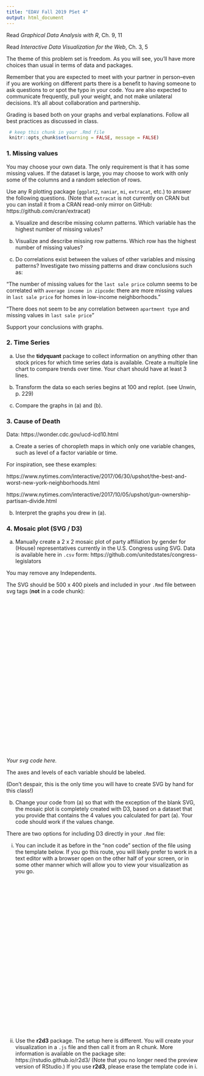 ```yaml
---
title: "EDAV Fall 2019 PSet 4"
output: html_document
---
```


Read *Graphical Data Analysis with R*, Ch. 9, 11

Read *Interactive Data Visualization for the Web*, Ch. 3, 5

The theme of this problem set is freedom. As you will see, you'll have more choices than usual in terms of data and packages. 

Remember that you are expected to meet with your partner in person--even if you are working on different parts there is a benefit to having someone to ask questions to or spot the typo in your code. You are also expected to communicate frequently, pull your weight, and not make unilateral decisions. It's all about collaboration and partnership.

Grading is based both on your graphs and verbal explanations. Follow all best practices as discussed in class.

```r
 # keep this chunk in your .Rmd file
 knitr::opts_chunk$set(warning = FALSE, message = FALSE)
```
    
### 1. Missing values

You may choose your own data. The only requirement is that it has some missing values.  If the dataset is large, you may choose to work with only some of the columns and a random selection of rows.

Use any R plotting package (`ggplot2`, `naniar`, `mi`, `extracat`, etc.) to answer the following questions. (Note that `extracat` is not currently on CRAN but you can install it from a CRAN read-only mirror on GitHub: https://github.com/cran/extracat)

(a) Visualize and describe missing column patterns. Which variable has the highest number of missing values? 

(b) Visualize and describe missing row patterns. Which row has the highest number of missing values? 

(c) Do correlations exist between the values of other variables and missing patterns? Investigate two missing patterns and draw conclusions such as:

"The number of missing values for the `last sale price` column seems to be correlated with `average income in zipcode`: there are more missing values in `last sale price` for homes in low-income neighborhoods." 

"There does not seem to be any correlation between `apartment type` and missing values in `last sale price`"

Support your conclusions with graphs. 

### 2. Time Series

(a) Use the **tidyquant** package to collect information on anything other than stock prices for which time series data is available. Create a multiple line chart to compare trends over time. Your chart should have at least 3 lines.


(b) Transform the data so each series begins at 100 and replot. (see Unwin, p. 229)


(c) Compare the graphs in (a) and (b).

### 3. Cause of Death

Data: https://wonder.cdc.gov/ucd-icd10.html

(a) Create a series of choropleth maps in which only one variable changes, such as level of a factor variable or time.

For inspiration, see these examples:

https://www.nytimes.com/interactive/2017/06/30/upshot/the-best-and-worst-new-york-neighborhoods.html

https://www.nytimes.com/interactive/2017/10/05/upshot/gun-ownership-partisan-divide.html

(b) Interpret the graphs you drew in (a).

### 4. Mosaic plot (SVG / D3)

(a) Manually create a 2 x 2 mosaic plot of party affiliation by gender for (House) representatives currently in the U.S. Congress using SVG. Data is available here in `.csv` form: https://github.com/unitedstates/congress-legislators

You may remove any Independents. 

The SVG should be 500 x 400 pixels and included in your `.Rmd` file between svg tags (**not** in a code chunk):

<svg width="500" height="400"> 

*Your svg code here.*  

</svg>

The axes and levels of each variable should be labeled.

(Don't despair, this is the only time you will have to create SVG by hand for this class!)


(b) Change your code from (a) so that with the exception of the blank SVG, the mosaic plot is completely created with D3, based on a dataset that you provide that contains the 4 values you calculated for part (a). Your code should work if the values change.

There are two options for including D3 directly in your `.Rmd` file:

  i. You can include it as before in the "non code" section of the file using the template below. If you go this route, you will likely prefer to work in a text editor with a browser open on the other half of your screen, or in some other manner which will allow you to view your visualization as you go.

<svg id="partb" width="500" height="400">
</svg>

<script src="https://d3js.org/d3.v5.min.js"></script>

<script>

*Your JavaScript/D3 code goes here.*

</script>

  ii. Use the **r2d3** package. The setup here is different.  You will create your visualization in a `.js` file and then call it from an R chunk. More information is available on the package site: https://rstudio.github.io/r2d3/ (Note that you no longer need the preview version of RStudio.) If you use **r2d3**, please erase the template code in i.


